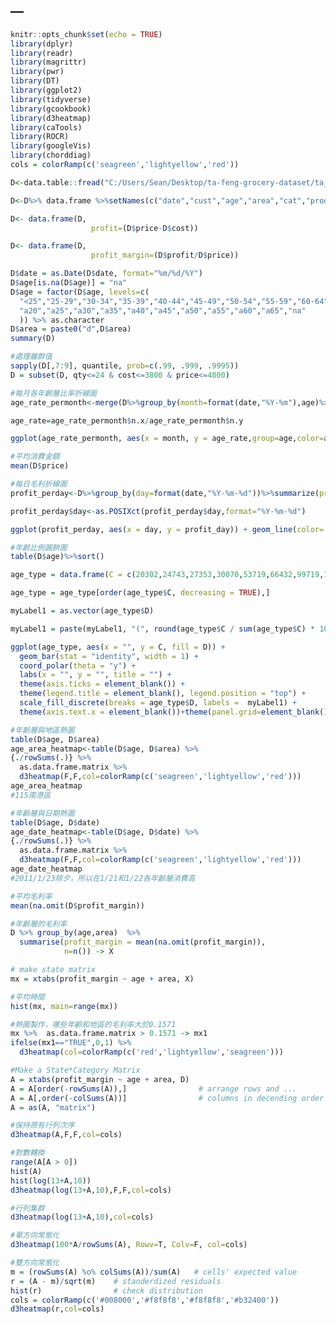 ---
---

```r
knitr::opts_chunk$set(echo = TRUE)
library(dplyr)
library(readr)
library(magrittr)
library(pwr)
library(DT)
library(ggplot2)
library(tidyverse)
library(gcookbook)
library(d3heatmap)
library(caTools)
library(ROCR)
library(googleVis)
library(chorddiag)
cols = colorRamp(c('seagreen','lightyellow','red'))
```

```r
D<-data.table::fread("C:/Users/Sean/Desktop/ta-feng-grocery-dataset/ta_feng_all_months_merged.csv",data.table = F,encoding = "UTF-8")

D<-D%>% data.frame %>%setNames(c("date","cust","age","area","cat","prod","qty","cost","price"))

D<- data.frame(D,
                  profit=(D$price-D$cost))

D<- data.frame(D,
                  profit_margin=(D$profit/D$price))
```

```r
D$date = as.Date(D$date, format="%m/%d/%Y")
D$age[is.na(D$age)] = "na"
D$age = factor(D$age, levels=c(
  "<25","25-29","30-34","35-39","40-44","45-49","50-54","55-59","60-64",">65","na"), labels=c(
  "a20","a25","a30","a35","a40","a45","a50","a55","a60","a65","na"
  )) %>% as.character
D$area = paste0("d",D$area)
summary(D)
```

```r
#處理離群值
sapply(D[,7:9], quantile, prob=c(.99, .999, .9995))
D = subset(D, qty<=24 & cost<=3800 & price<=4000) 
```

```r
#每月各年齡層比率折線圖
age_rate_permonth<-merge(D%>%group_by(month=format(date,"%Y-%m"),age)%>%count(),D%>%group_by(month=format(date,"%Y-%m"))%>%count(),by="month")

age_rate=age_rate_permonth$n.x/age_rate_permonth$n.y

ggplot(age_rate_permonth, aes(x = month, y = age_rate,group=age,color=age)) + geom_line() + geom_point()
```

```r
#平均消費金額
mean(D$price)

#每日毛利折線圖
profit_perday<-D%>%group_by(day=format(date,"%Y-%m-%d"))%>%summarize(profit_day=sum(profit))

profit_perday$day<-as.POSIXct(profit_perday$day,format="%Y-%m-%d")

ggplot(profit_perday, aes(x = day, y = profit_day)) + geom_line(color='black') + geom_point(color='red')
```

```r
#年齡比例圓餅圖
table(D$age)%>%sort()

age_type = data.frame(C = c(20302,24743,27353,30070,53719,66432,99719,140805,151023,181213), D = c("60-64","55-59",">65","<25","50-54","25-29","45-49","30-34","40-44","35-39"))

age_type = age_type[order(age_type$C, decreasing = TRUE),]

myLabel1 = as.vector(age_type$D) 

myLabel1 = paste(myLabel1, "(", round(age_type$C / sum(age_type$C) * 100, 2), "%)        ", sep = "") 

ggplot(age_type, aes(x = "", y = C, fill = D)) + 
  geom_bar(stat = "identity", width = 1) +    
  coord_polar(theta = "y") + 
  labs(x = "", y = "", title = "") + 
  theme(axis.ticks = element_blank()) + 
  theme(legend.title = element_blank(), legend.position = "top") + 
  scale_fill_discrete(breaks = age_type$D, labels =  myLabel1) + 
  theme(axis.text.x = element_blank())+theme(panel.grid=element_blank()) +    theme(panel.border=element_blank())
```

```r
#年齡層與地區熱圖
table(D$age, D$area)
age_area_heatmap<-table(D$age, D$area) %>% 
{./rowSums(.)} %>% 
  as.data.frame.matrix %>% 
  d3heatmap(F,F,col=colorRamp(c('seagreen','lightyellow','red')))
age_area_heatmap
#115南港區
```

```r
#年齡層與日期熱圖
table(D$age, D$date)
age_date_heatmap<-table(D$age, D$date) %>% 
{./rowSums(.)} %>% 
  as.data.frame.matrix %>% 
  d3heatmap(F,F,col=colorRamp(c('seagreen','lightyellow','red')))
age_date_heatmap
#2011/1/23除夕，所以在1/21和1/22各年齡層消費高
```

```r
#平均毛利率
mean(na.omit(D$profit_margin))

#年齡層的毛利率
D %>% group_by(age,area)  %>%
  summarise(profit_margin = mean(na.omit(profit_margin)),
            n=n()) -> X

# make state matrix
mx = xtabs(profit_margin ~ age + area, X) 

#平均時間
hist(mx, main=range(mx))

#熱圖製作，哪些年齡和地區的毛利率大於0.1571
mx %>%  as.data.frame.matrix > 0.1571 -> mx1
ifelse(mx1=="TRUE",0,1) %>% 
  d3heatmap(col=colorRamp(c('red','lightyellow','seagreen')))
```

```r
#Make a State*Category Matrix
A = xtabs(profit_margin ~ age + area, D)
A = A[order(-rowSums(A)),]                # arrange rows and ...
A = A[,order(-colSums(A))]                # columns in decending order
A = as(A, "matrix")        
```

```r
#保持原有行列次序
d3heatmap(A,F,F,col=cols)
```

```r
#對數轉換
range(A[A > 0])
hist(A)
hist(log(13+A,10))
d3heatmap(log(13+A,10),F,F,col=cols)
```

```r
#行列集群
d3heatmap(log(13+A,10),col=cols)
```

```r
#單方向常態化
d3heatmap(100*A/rowSums(A), Rowv=T, Colv=F, col=cols)
```

```r
#雙方向常態化
m = (rowSums(A) %o% colSums(A))/sum(A)   # cells' expected value 
r = (A - m)/sqrt(m)    # standerdized residuals
hist(r)                # check distribution
cols = colorRamp(c('#008000','#f8f8f8','#f8f8f8','#b32400'))
d3heatmap(r,col=cols)
```
